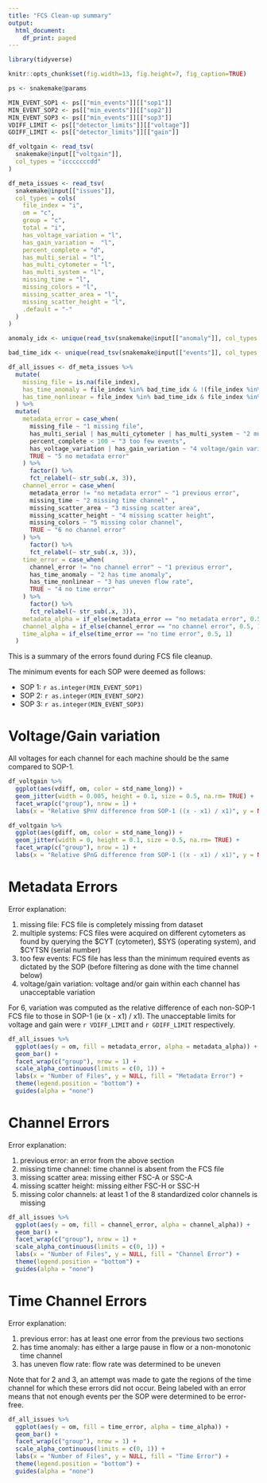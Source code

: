 ```yaml
---
title: "FCS Clean-up summary"
output:
  html_document:
    df_print: paged
---
```


```r
library(tidyverse)

knitr::opts_chunk$set(fig.width=13, fig.height=7, fig_caption=TRUE)

ps <- snakemake@params

MIN_EVENT_SOP1 <- ps[["min_events"]][["sop1"]]
MIN_EVENT_SOP2 <- ps[["min_events"]][["sop2"]]
MIN_EVENT_SOP3 <- ps[["min_events"]][["sop3"]]
VDIFF_LIMIT <- ps[["detector_limits"]][["voltage"]]
GDIFF_LIMIT <- ps[["detector_limits"]][["gain"]]

df_voltgain <- read_tsv(
  snakemake@input[["voltgain"]],
  col_types = "icccccccdd"
)

df_meta_issues <- read_tsv(
  snakemake@input[["issues"]],
  col_types = cols(
    file_index = "i",
    om = "c",
    group = "c",
    total = "i",
    has_voltage_variation = "l",
    has_gain_variation =  "l",
    percent_complete = "d",
    has_multi_serial = "l",
    has_multi_cytometer = "l",
    has_multi_system = "l",
    missing_time = "l",
    missing_colors = "l",
    missing_scatter_area = "l",
    missing_scatter_height = "l",
    .default = "-"
  )
)

anomaly_idx <- unique(read_tsv(snakemake@input[["anomaly"]], col_types = "i---")[[1]])

bad_time_idx <- unique(read_tsv(snakemake@input[["events"]], col_types = "i--")[[1]])

df_all_issues <- df_meta_issues %>%
  mutate(
    missing_file = is.na(file_index),
    has_time_anomaly = file_index %in% bad_time_idx & !(file_index %in% anomaly_idx),
    has_time_nonlinear = file_index %in% bad_time_idx & file_index %in% anomaly_idx
  ) %>%
  mutate(
    metadata_error = case_when(
      missing_file ~ "1 missing file",
      has_multi_serial | has_multi_cytometer | has_multi_system ~ "2 muliple systems",
      percent_complete < 100 ~ "3 too few events",
      has_voltage_variation | has_gain_variation ~ "4 voltage/gain variation",
      TRUE ~ "5 no metadata error"
    ) %>%
      factor() %>%
      fct_relabel(~ str_sub(.x, 3)),
    channel_error = case_when(
      metadata_error != "no metadata error" ~ "1 previous error",
      missing_time ~ "2 missing time channel" ,
      missing_scatter_area ~ "3 missing scatter area",
      missing_scatter_height ~ "4 missing scatter height",
      missing_colors ~ "5 missing color channel",
      TRUE ~ "6 no channel error"
    ) %>%
      factor() %>%
      fct_relabel(~ str_sub(.x, 3)),
    time_error = case_when(
      channel_error != "no channel error" ~ "1 previous error",
      has_time_anomaly ~ "2 has time anomaly",
      has_time_nonlinear ~ "3 has uneven flow rate",
      TRUE ~ "4 no time error"
    ) %>%
      factor() %>%
      fct_relabel(~ str_sub(.x, 3)),
    metadata_alpha = if_else(metadata_error == "no metadata error", 0.5, 1),
    channel_alpha = if_else(channel_error == "no channel error", 0.5, 1),
    time_alpha = if_else(time_error == "no time error", 0.5, 1)
  )
```

This is a summary of the errors found during FCS file cleanup.

The minimum events for each SOP were deemed as follows:

* SOP 1: `r as.integer(MIN_EVENT_SOP1)`
* SOP 2: `r as.integer(MIN_EVENT_SOP2)`
* SOP 3: `r as.integer(MIN_EVENT_SOP3)`

# Voltage/Gain variation

All voltages for each channel for each machine should be the same compared to
SOP-1.

```r
df_voltgain %>%
  ggplot(aes(vdiff, om, color = std_name_long)) +
  geom_jitter(width = 0.005, height = 0.1, size = 0.5, na.rm= TRUE) +
  facet_wrap(c("group"), nrow = 1) +
  labs(x = "Relative $PnV difference from SOP-1 ((x - x1) / x1)", y = NULL, color = "Channel")

df_voltgain %>%
  ggplot(aes(gdiff, om, color = std_name_long)) +
  geom_jitter(width = 0, height = 0.1, size = 0.5, na.rm= TRUE) +
  facet_wrap(c("group"), nrow = 1) +
  labs(x = "Relative $PnG difference from SOP-1 ((x - x1) / x1)", y = NULL, color = "Channel")
```

# Metadata Errors

Error explanation:

1. missing file: FCS file is completely missing from dataset
2. multiple systems: FCS files were acquired on different cytometers as found by
   querying the $CYT (cytometer), $SYS (operating system), and $CYTSN (serial
   number)
3. too few events: FCS file has less than the minimum required events as
   dictated by the SOP (before filtering as done with the time channel below)
4. voltage/gain variation: voltage and/or gain within each channel has
   unacceptable variation
   
For 6, variation was computed as the relative difference of each non-SOP-1 FCS
file to those in SOP-1 (ie (x - x1) / x1). The unacceptable limits for voltage
and gain were `r VDIFF_LIMIT` and `r GDIFF_LIMIT` respectively.

```r
df_all_issues %>%
  ggplot(aes(y = om, fill = metadata_error, alpha = metadata_alpha)) +
  geom_bar() +
  facet_wrap(c("group"), nrow = 1) +
  scale_alpha_continuous(limits = c(0, 1)) +
  labs(x = "Number of Files", y = NULL, fill = "Metadata Error") +
  theme(legend.position = "bottom") +
  guides(alpha = "none")
```

# Channel Errors

Error explanation:

1. previous error: an error from the above section
2. missing time channel: time channel is absent from the FCS file
3. missing scatter area: missing either FSC-A or SSC-A
4. missing scatter height: missing either FSC-H or SSC-H
5. missing color channels: at least 1 of the 8 standardized color channels is
   missing
   
```r
df_all_issues %>%
  ggplot(aes(y = om, fill = channel_error, alpha = channel_alpha)) +
  geom_bar() +
  facet_wrap(c("group"), nrow = 1) +
  scale_alpha_continuous(limits = c(0, 1)) +
  labs(x = "Number of Files", y = NULL, fill = "Channel Error") +
  theme(legend.position = "bottom") +
  guides(alpha = "none")
```

# Time Channel Errors

Error explanation:

1. previous error: has at least one error from the previous two sections
2. has time anomaly: has either a large pause in flow or a non-monotonic time
   channel
3. has uneven flow rate: flow rate was determined to be uneven

Note that for 2 and 3, an attempt was made to gate the regions of the time
channel for which these errors did not occur. Being labeled with an error means
that not enough events per the SOP were determined to be error-free.

```r
df_all_issues %>%
  ggplot(aes(y = om, fill = time_error, alpha = time_alpha)) +
  geom_bar() +
  facet_wrap(c("group"), nrow = 1) +
  scale_alpha_continuous(limits = c(0, 1)) +
  labs(x = "Number of Files", y = NULL, fill = "Time Error") +
  theme(legend.position = "bottom") +
  guides(alpha = "none")
```
